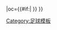{{fb team |t=-{zh-hans:锡尔克堡; zh-hk:施克堡;}- |tan=锡尔克堡IF |tc=DNK |abb={{#if:{{{abb|}}}|SIF{{0}}}} |oc={{#if:{{{oc|}}}|{{{oc}}} }} }}<!--
--><noinclude>[[Category:足球模板]]</noinclude>